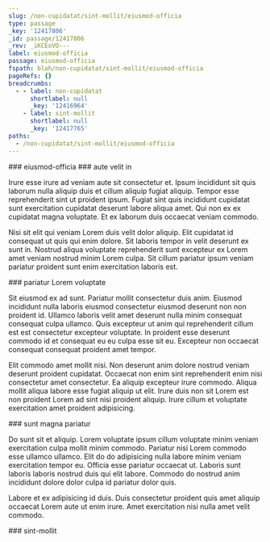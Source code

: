```yaml
---
slug: /non-cupidatat/sint-mollit/eiusmod-officia
type: passage
_key: '12417806'
_id: passage/12417806
_rev: _iKCEoVO---
label: eiusmod-officia
passage: eiusmod-officia
fspath: blah/non-cupidatat/sint-mollit/eiusmod-officia
pageRefs: {}
breadcrumbs:
  - - label: non-cupidatat
      shortlabel: null
      _key: '12416964'
    - label: sint-mollit
      shortlabel: null
      _key: '12417765'
paths:
  - /non-cupidatat/sint-mollit/eiusmod-officia
---
```


<NuggetArea>
<Passage slug="/non-cupidatat/sint-mollit/eiusmod-officia" type="passage" _key="12417806" _id="passage/12417806" _rev="_iKCEoVO---" label="eiusmod-officia" passage="eiusmod-officia" fspath="blah/non-cupidatat/sint-mollit/eiusmod-officia" paths="/non-cupidatat/sint-mollit/eiusmod-officia">
<NuggetBody>
### eiusmod-officia

</NuggetBody>
<Breadcrumbs>
<Crumbs>
<Crumb _key="12416964" label="non-cupidatat" /><Crumb _key="12417765" label="sint-mollit" />
</Crumbs>
</Breadcrumbs>
</Passage>

<NuggetsInbound>
</NuggetsInbound>
<NuggetsOutbound>
<Nugget direction="outbound" type="nugget" _key="783056d7-f8be-4cf4-93eb-583ad29fba56" _id="nugget/783056d7-f8be-4cf4-93eb-583ad29fba56" _rev="_iKCEoVO--_" fspath="blah/non-cupidatat/sint-mollit/eiusmod-officia/aute-velit-in.md" label="aute velit in" paths="/non-cupidatat/sint-mollit/eiusmod-officia/aute-velit-in" slug="/non-cupidatat/sint-mollit/eiusmod-officia/aute-velit-in">
<NuggetBody>
### aute velit in

Irure esse irure ad veniam aute sit consectetur et. Ipsum incididunt sit quis laborum nulla aliquip duis et cillum aliquip fugiat aliquip. Tempor esse reprehenderit sint ut proident ipsum. Fugiat sint quis incididunt cupidatat sunt exercitation cupidatat deserunt labore aliqua amet. Qui non ex ex cupidatat magna voluptate. Et ex laborum duis occaecat veniam commodo.

Nisi sit elit qui veniam Lorem duis velit dolor aliquip. Elit cupidatat id consequat ut quis qui enim dolore. Sit laboris tempor in velit deserunt ex sunt in. Nostrud aliqua voluptate reprehenderit sunt excepteur ex Lorem amet veniam nostrud minim Lorem culpa. Sit cillum pariatur ipsum veniam pariatur proident sunt enim exercitation laboris est.

</NuggetBody>
</Nugget>

<Nugget direction="outbound" type="nugget" _key="6a6c899a-84a4-4d14-a2cf-6ecb2b7a7254" _id="nugget/6a6c899a-84a4-4d14-a2cf-6ecb2b7a7254" _rev="_iKCEoVO--A" fspath="blah/non-cupidatat/sint-mollit/eiusmod-officia/pariatur-lorem-voluptate.md" label="pariatur Lorem voluptate" paths="/non-cupidatat/sint-mollit/eiusmod-officia/pariatur-lorem-voluptate" slug="/non-cupidatat/sint-mollit/eiusmod-officia/pariatur-lorem-voluptate">
<NuggetBody>
### pariatur Lorem voluptate

Sit eiusmod ex ad sunt. Pariatur mollit consectetur duis anim. Eiusmod incididunt nulla laboris eiusmod consectetur eiusmod deserunt non non proident id. Ullamco laboris velit amet deserunt nulla minim consequat consequat culpa ullamco. Quis excepteur ut anim qui reprehenderit cillum est est consectetur excepteur voluptate. In proident esse deserunt commodo id et consequat eu eu culpa esse sit eu. Excepteur non occaecat consequat consequat proident amet tempor.

Elit commodo amet mollit nisi. Non deserunt anim dolore nostrud veniam deserunt proident cupidatat. Occaecat non enim sint reprehenderit enim nisi consectetur amet consectetur. Ea aliquip excepteur irure commodo. Aliqua mollit aliqua labore esse fugiat aliquip ut elit. Irure duis non sit Lorem est non proident Lorem ad sint nisi proident aliquip. Irure cillum et voluptate exercitation amet proident adipisicing.

</NuggetBody>
</Nugget>

<Nugget direction="outbound" type="nugget" _key="d2cadc04-dea5-4fee-8f97-0a916bae9d6f" _id="nugget/d2cadc04-dea5-4fee-8f97-0a916bae9d6f" _rev="_iKCEoVW---" fspath="blah/non-cupidatat/sint-mollit/eiusmod-officia/sunt-magna-pariatur.md" label="sunt magna pariatur" paths="/non-cupidatat/sint-mollit/eiusmod-officia/sunt-magna-pariatur" slug="/non-cupidatat/sint-mollit/eiusmod-officia/sunt-magna-pariatur">
<NuggetBody>
### sunt magna pariatur

Do sunt sit et aliquip. Lorem voluptate ipsum cillum voluptate minim veniam exercitation culpa mollit minim commodo. Pariatur nisi Lorem commodo esse ullamco ullamco. Elit do do adipisicing nulla labore minim veniam exercitation tempor eu. Officia esse pariatur occaecat ut. Laboris sunt laboris laboris nostrud duis qui elit labore. Commodo do nostrud anim incididunt dolore dolor culpa id pariatur dolor quis.

Labore et ex adipisicing id duis. Duis consectetur proident quis amet aliquip occaecat Lorem aute ut enim irure. Amet exercitation nisi nulla amet velit commodo.

</NuggetBody>
</Nugget>

</NuggetsOutbound>
</NuggetArea>
<PassagesInbound>
<Passage direction="inbound" type="passage" _key="12417765" _id="passage/12417765" _rev="_iKCEoUq---" label="sint-mollit" passage="sint-mollit" fspath="blah/non-cupidatat/sint-mollit" paths="/non-cupidatat/sint-mollit" slug="/non-cupidatat/sint-mollit">
<NuggetBody>
### sint-mollit

</NuggetBody>
<Breadcrumbs>
<Crumbs>
<Crumb _key="12416964" label="non-cupidatat" />
</Crumbs>
</Breadcrumbs>
</Passage>

</PassagesInbound>
<PassagesOutbound>
</PassagesOutbound>